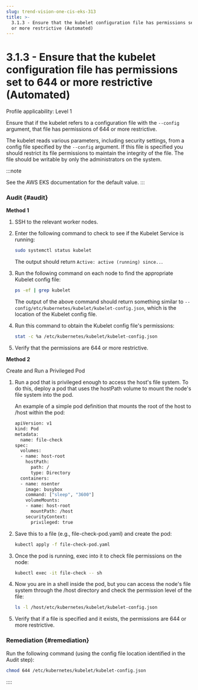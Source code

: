 ```yaml
---
slug: trend-vision-one-cis-eks-313
title: >-
  3.1.3 - Ensure that the kubelet configuration file has permissions set to 644
  or more restrictive (Automated)
---
```

# 3.1.3 - Ensure that the kubelet configuration file has permissions set to 644 or more restrictive (Automated)

Profile applicability: Level 1

Ensure that if the kubelet refers to a configuration file with the `--config` argument, that file has permissions of 644 or more restrictive.

The kubelet reads various parameters, including security settings, from a config file specified by the `--config` argument. If this file is specified you should restrict its file permissions to maintain the integrity of the file. The file should be writable by only the administrators on the system.

:::note

See the AWS EKS documentation for the default value.
:::

### Audit {#audit}

**Method 1**

1.  SSH to the relevant worker nodes.

2.  Enter the following command to check to see if the Kubelet Service is running:

    ```bash
    sudo systemctl status kubelet
    ```

    The output should return `Active: active (running) since..`.

3.  Run the following command on each node to find the appropriate Kubelet config file:

    ```bash
    ps -ef | grep kubelet
    ```

    The output of the above command should return something similar to `--config/etc/kubernetes/kubelet/kubelet-config.json`, which is the location of the Kubelet config file.

4.  Run this command to obtain the Kubelet config file's permissions:

    ```bash
    stat -c %a /etc/kubernetes/kubelet/kubelet-config.json
    ```

5.  Verify that the permissions are 644 or more restrictive.

**Method 2**

Create and Run a Privileged Pod

1.  Run a pod that is privileged enough to access the host's file system. To do this, deploy a pod that uses the hostPath volume to mount the node's file system into the pod.

    An example of a simple pod definition that mounts the root of the host to /host within the pod:

    ```bash
    apiVersion: v1
    kind: Pod
    metadata:
      name: file-check
    spec:
      volumes:
      - name: host-root
        hostPath:
          path: /
          type: Directory
      containers:
      - name: nsenter
        image: busybox
        command: ["sleep", "3600"]
        volumeMounts:
        - name: host-root
          mountPath: /host
        securityContext:
          privileged: true
    ```

2.  Save this to a file (e.g., file-check-pod.yaml) and create the pod:

    ```bash
    kubectl apply -f file-check-pod.yaml
    ```

3.  Once the pod is running, exec into it to check file permissions on the node:

    ```bash
    kubectl exec -it file-check -- sh
    ```

4.  Now you are in a shell inside the pod, but you can access the node's file system through the /host directory and check the permission level of the file:

    ```bash
    ls -l /host/etc/kubernetes/kubelet/kubelet-config.json
    ```

5.  Verify that if a file is specified and it exists, the permissions are 644 or more restrictive.

### Remediation {#remediation}

Run the following command (using the config file location identified in the Audit step):

```bash
chmod 644 /etc/kubernetes/kubelet/kubelet-config.json
```
::::
